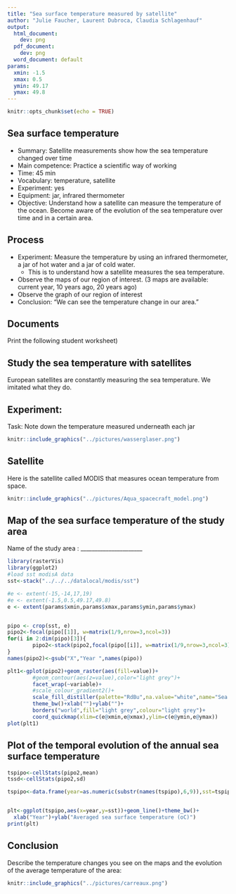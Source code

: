 ```yaml
---
title: "Sea surface temperature measured by satellite"
author: "Julie Faucher, Laurent Dubroca, Claudia Schlagenhauf"
output:
  html_document:
    dev: png
  pdf_document:
    dev: png
  word_document: default
params:
  xmin: -1.5
  xmax: 0.5
  ymin: 49.17
  ymax: 49.8 
---
```


```r
knitr::opts_chunk$set(echo = TRUE)
```



## Sea surface temperature

- Summary: Satellite measurements show how the sea temperature changed over time
- Main competence: Practice a scientific way of working
- Time: 45 min
- Vocabulary: temperature, satellite
- Experiment: yes
- Equipment: jar, infrared thermometer
- Objective: Understand how a satellite can measure the temperature of the ocean. Become aware of the evolution of the sea temperature over time and in a certain area.

## Process

- Experiment: Measure the temperature by using an infrared thermometer, a jar of hot water and a jar of cold water.
  - This is to understand how a satellite measures the sea temperature. 
- Observe the maps of our region of interest. (3 maps are available: current year, 10 years ago, 20 years ago)
- Observe the graph of our region of interest
- Conclusion: "We can see the temperature change in our area."

## Documents

Print the following student worksheet)

\newpage

## Study the sea temperature with satellites

European satellites are constantly measuring the sea temperature. We imitated what they do.

## Experiment:

Task: Note down the temperature measured underneath each jar

```r
knitr::include_graphics("../pictures/wasserglaser.png")
```

## Satellite

Here is the satellite called MODIS that measures ocean temperature from space.

```r
knitr::include_graphics("../pictures/Aqua_spacecraft_model.png")
```

\newpage

## Map of the sea surface temperature of the study area

Name of the study area : ______________________

```r
library(rasterVis)
library(ggplot2)
#load sst modisA data
sst<-stack("../../../datalocal/modis/sst")

#e <- extent(-15,-14,17,19)
#e <- extent(-1.5,0.5,49.17,49.8)
e <- extent(params$xmin,params$xmax,params$ymin,params$ymax)


pipo <- crop(sst, e)
pipo2<-focal(pipo[[1]], w=matrix(1/9,nrow=3,ncol=3))
for(i in 2:dim(pipo)[3]){
        pipo2<-stack(pipo2,focal(pipo[[i]], w=matrix(1/9,nrow=3,ncol=3)))
}
names(pipo2)<-gsub("X","Year ",names(pipo))

plt1<-gplot(pipo2)+geom_raster(aes(fill=value))+
        #geom_contour(aes(z=value),color="light grey")+
        facet_wrap(~variable)+
        #scale_colour_gradient2()+
        scale_fill_distiller(palette="RdBu",na.value="white",name="Sea surface\ntemperature (oC)")+
        theme_bw()+xlab("")+ylab("")+
        borders("world",fill="light grey",colour="light grey")+
        coord_quickmap(xlim=c(e@xmin,e@xmax),ylim=c(e@ymin,e@ymax))
plot(plt1)


```

      
## Plot of the temporal evolution of the annual sea surface temperature

```r

tspipo<-cellStats(pipo2,mean)
tssd<-cellStats(pipo2,sd)

tspipo<-data.frame(year=as.numeric(substr(names(tspipo),6,9)),sst=tspipo,sd=tssd)


plt<-ggplot(tspipo,aes(x=year,y=sst))+geom_line()+theme_bw()+
  xlab("Year")+ylab("Averaged sea surface temperature (oC)")
print(plt)

```

      
## Conclusion

Describe the temperature changes you see on the maps and the evolution of the average temperature of the area:

```r
knitr::include_graphics("../pictures/carreaux.png")
```

     
